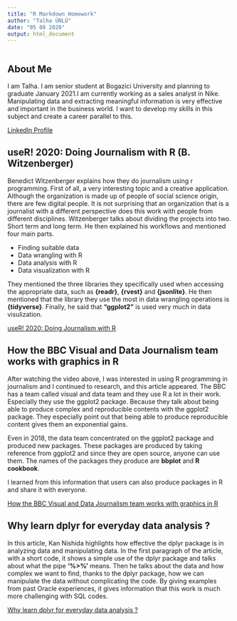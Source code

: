 ```yaml
---
title: "R Markdown Homework"
author: "Talha ÜNLÜ"
date: "05 08 2020"
output: html_document
---
```


```r

```

## About Me

I am Talha. I am senior student at Bogazici University and planning to graduate January 2021.I am currently working as a sales analyst in Nike. Manipulating data and extracting meaningful information is very effective and important in the business world. I want to develop my skills in this subject and create a career parallel to this. 

[Linkedln Profile](https://www.linkedin.com/in/talha-%C3%BCnl%C3%BC1/) 

## useR! 2020: Doing Journalism with R (B. Witzenberger)
Benedict Witzenberger explains how they do journalism using r programming. First of all, a very interesting topic and a creative application. Although the organization is made up of people of social science origin, there are few digital people. It is not surprising that an organization that is a journalist with a different perspective does this work with people from different disciplines.
Witzenberger talks about dividing the projects into two. Short term and long term. He then explained his workflows and mentioned four main parts.
  
  * Finding suitable data 
  * Data wrangling with R
  * Data analysis with R
  * Data visualization with R
  
They mentioned the three libraries they specifically used when accessing the appropriate data, such as **{readr}**, **{rvest}** and **{jsonlite}**.
He then mentioned that the library they use the most in data wrangling operations is **{tidyverse}**. Finally, he said that **"ggplot2"** is used very much in data visulization.  

[useR! 2020: Doing Journalism with R](https://www.youtube.com/watch?v=1bmdHy5vtfY)
  
## How the BBC Visual and Data Journalism team works with graphics in R

After watching the video above, I was interested in using R programming in journalism and I continued to research, and this article appeared. The BBC has a team called visual and data team and they use R a lot in their work. Especially they use the ggplot2 package. Because they talk about being able to produce complex and reproducible contents with the ggplot2 package. They especially point out that being able to produce reproducible content gives them an exponential gains.

Even in 2018, the data team concentrated on the ggplot2 package and produced new packages. These packages are produced by taking reference from ggplot2 and since they are open source, anyone can use them. The names of the packages they produce are **bbplot** and **R cookbook**.

I learned from this information that users can also produce packages in R and share it with everyone.

[How the BBC Visual and Data Journalism team works with graphics in R](https://medium.com/bbc-visual-and-data-journalism/how-the-bbc-visual-and-data-journalism-team-works-with-graphics-in-r-ed0b35693535)

## Why learn dplyr for everyday data analysis ?

In this article, Kan Nishida highlights how effective the dplyr package is in analyzing data and manipulating data. In the first paragraph of the article, with a short code, it shows a simple use of the dplyr package and talks about what the pipe **'%>%'** means. Then he talks about the data and how complex we want to find, thanks to the dplyr package, how we can manipulate the data without complicating the code. By giving examples from past Oracle experiences, it gives information that this work is much more challenging with SQL codes.

[Why learn dplyr for everyday data analysis ?](https://blog.exploratory.io/introduction-11fdd17af04)

## 









